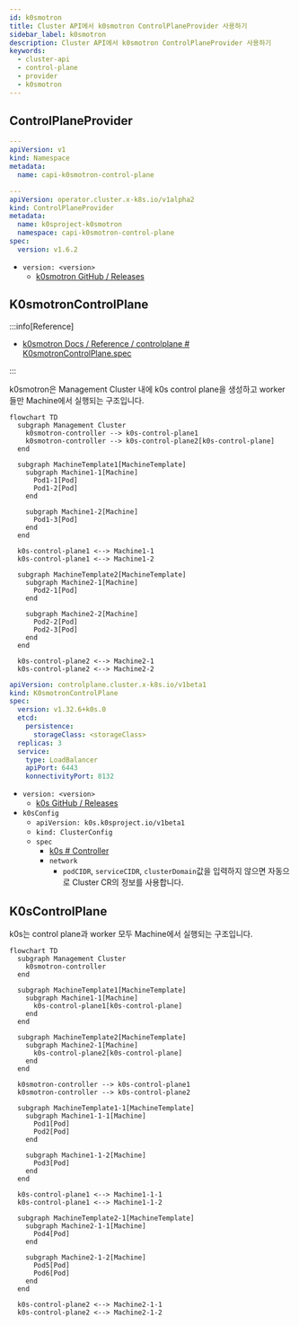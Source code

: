 ```yaml
---
id: k0smotron
title: Cluster API에서 k0smotron ControlPlaneProvider 사용하기
sidebar_label: k0smotron
description: Cluster API에서 k0smotron ControlPlaneProvider 사용하기
keywords:
  - cluster-api
  - control-plane
  - provider
  - k0smotron
---
```


## ControlPlaneProvider

```yaml
---
apiVersion: v1
kind: Namespace
metadata:
  name: capi-k0smotron-control-plane

---
apiVersion: operator.cluster.x-k8s.io/v1alpha2
kind: ControlPlaneProvider
metadata:
  name: k0sproject-k0smotron
  namespace: capi-k0smotron-control-plane
spec:
  version: v1.6.2
```

- `version: <version>`
  - [k0smotron GitHub / Releases](https://github.com/k0sproject/k0smotron/releases)

## K0smotronControlPlane

:::info[Reference]

- [k0smotron Docs / Reference / controlplane # K0smotronControlPlane.spec](https://docs.k0smotron.io/stable/resource-reference/controlplane.cluster.x-k8s.io-v1beta1/#k0smotroncontrolplanespec)

:::

k0smotron은 Management Cluster 내에 k0s control plane을 생성하고 worker들만 Machine에서 실행되는 구조입니다.

```mermaid
flowchart TD
  subgraph Management Cluster
    k0smotron-controller --> k0s-control-plane1
    k0smotron-controller --> k0s-control-plane2[k0s-control-plane]
  end

  subgraph MachineTemplate1[MachineTemplate]
    subgraph Machine1-1[Machine]
      Pod1-1[Pod]
      Pod1-2[Pod]
    end

    subgraph Machine1-2[Machine]
      Pod1-3[Pod]
    end
  end

  k0s-control-plane1 <--> Machine1-1
  k0s-control-plane1 <--> Machine1-2

  subgraph MachineTemplate2[MachineTemplate]
    subgraph Machine2-1[Machine]
      Pod2-1[Pod]
    end

    subgraph Machine2-2[Machine]
      Pod2-2[Pod]
      Pod2-3[Pod]
    end
  end

  k0s-control-plane2 <--> Machine2-1
  k0s-control-plane2 <--> Machine2-2
```

```yaml
apiVersion: controlplane.cluster.x-k8s.io/v1beta1
kind: K0smotronControlPlane
spec:
  version: v1.32.6+k0s.0
  etcd:
    persistence:
      storageClass: <storageClass>
  replicas: 3
  service:
    type: LoadBalancer
    apiPort: 6443
    konnectivityPort: 8132
```

- `version: <version>`
  - [k0s GitHub / Releases](https://github.com/k0sproject/k0s/releases)
- `k0sConfig`
  - `apiVersion: k0s.k0sproject.io/v1beta1`
  - `kind: ClusterConfig`
  - `spec`
    - [k0s # Controller](/docs/mlops/kubernetes/cluster/k0s/k0s.mdx#controller)
    - `network`
      - `podCIDR`, `serviceCIDR`, `clusterDomain`값을 입력하지 않으면 자동으로 Cluster CR의 정보를 사용합니다.

## K0sControlPlane

k0s는 control plane과 worker 모두 Machine에서 실행되는 구조입니다.

```mermaid
flowchart TD
  subgraph Management Cluster
    k0smotron-controller
  end

  subgraph MachineTemplate1[MachineTemplate]
    subgraph Machine1-1[Machine]
      k0s-control-plane1[k0s-control-plane]
    end
  end

  subgraph MachineTemplate2[MachineTemplate]
    subgraph Machine2-1[Machine]
      k0s-control-plane2[k0s-control-plane]
    end
  end

  k0smotron-controller --> k0s-control-plane1
  k0smotron-controller --> k0s-control-plane2

  subgraph MachineTemplate1-1[MachineTemplate]
    subgraph Machine1-1-1[Machine]
      Pod1[Pod]
      Pod2[Pod]
    end

    subgraph Machine1-1-2[Machine]
      Pod3[Pod]
    end
  end

  k0s-control-plane1 <--> Machine1-1-1
  k0s-control-plane1 <--> Machine1-1-2

  subgraph MachineTemplate2-1[MachineTemplate]
    subgraph Machine2-1-1[Machine]
      Pod4[Pod]
    end

    subgraph Machine2-1-2[Machine]
      Pod5[Pod]
      Pod6[Pod]
    end
  end

  k0s-control-plane2 <--> Machine2-1-1
  k0s-control-plane2 <--> Machine2-1-2
```

